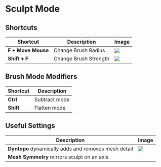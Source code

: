 # Sculpt Mode

## Shortcuts

| Shortcut | Description | Image |
|----------|-------------|-------|
| **F + Move Mouse** | Change Brush Radius | ![](./assets/brush-radius.gif) |
| **Shift + F** | Change Brush Strength | ![](./assets/brush-strength.gif) |

## Brush Mode Modifiers

| Shortcut | Description |
|----------|-------------|
| **Ctrl** | Subtract mode |
| **Shift** | Flatten mode |

##  Useful Settings
| Description | Image |
|-------------|-------|
| **Dyntopo** dynamically adds and removes mesh detail | ![](./assets/dyntopo.gif) |
| **Mesh Symmetry** mirrors sculpt on an axis |  |
